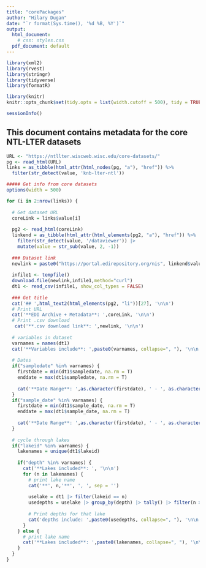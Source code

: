 ```yaml
---
title: "corePackages"
author: "Hilary Dugan"
date: "`r format(Sys.time(), '%d %B, %Y')`"
output:
  html_document:
    # css: styles.css
  pdf_document: default
---
```


<style>
code {
  white-space: nowrap;
}
</style>


<!-- Get Libraries -->
```r
library(xml2)
library(rvest)
library(stringr)
library(tidyverse)
library(formatR)
```

```r
library(knitr)
knitr::opts_chunk$set(tidy.opts = list(width.cutoff = 500), tidy = TRUE)
```

```r
sessionInfo()
```
## This document contains metadata for the core NTL-LTER datasets

<!-- Get Links -->
```r
URL <- "https://ntllter.wiscweb.wisc.edu/core-datasets/"
pg <- read_html(URL)
links = as_tibble(html_attr(html_nodes(pg, "a"), "href")) %>%
  filter(str_detect(value, 'knb-lter-ntl'))

```

```r
##### Get info from core datasets
options(width = 500)

for (i in 2:nrow(links)) {
  
  # Get dataset URL
  coreLink = links$value[i]
  
  pg2 <- read_html(coreLink)
  linkend = as_tibble(html_attr(html_elements(pg2, "a"), "href")) %>%
    filter(str_detect(value, '/dataviewer')) |> 
    mutate(value = str_sub(value, 2, -1))
  
  ### Dataset link
  newlink = paste0("https://portal.edirepository.org/nis", linkend$value[1])
  
  infile1 <- tempfile()
  download.file(newlink,infile1,method="curl")
  dt1 <- read_csv(infile1, show_col_types = FALSE)
  
  ### Get title 
  cat('## ',html_text2(html_elements(pg2, "li"))[27], '\n\n')
  # Print URL
  cat('**EDI Archive + Metadata**: ',coreLink, '\n\n')
  # Print .csv download
   cat('**.csv download link**: ',newlink, '\n\n')
  
  # variables in dataset
  varnames = names(dt1)
  cat('**Variables include**: ',paste0(varnames, collapse=", "), '\n\n')
  
  # Dates
  if("sampledate" %in% varnames) {
    firstdate = min(dt1$sampledate, na.rm = T)
    enddate = max(dt1$sampledate, na.rm = T)
    
    cat('**Date Range**: ',as.character(firstdate), ' - ', as.character(enddate), '\n\n')
  }
  if("sample_date" %in% varnames) {
    firstdate = min(dt1$sample_date, na.rm = T)
    enddate = max(dt1$sample_date, na.rm = T)
    
    cat('**Date Range**: ',as.character(firstdate), ' - ', as.character(enddate), '\n\n')
  }
  
  # cycle through lakes 
  if("lakeid" %in% varnames) {
    lakenames = unique(dt1$lakeid)
    
    if("depth" %in% varnames) {
      cat('**Lakes included**: ', '\n\n')
      for (n in lakenames) {
        # print lake name
        cat('**', n,'**', ', ', sep = '')
        
        uselake = dt1 |> filter(lakeid == n)
        usedepths = uselake |> group_by(depth) |> tally() |> filter(n > 50) |> pull(depth)
        
        # Print depths for that lake
        cat('depths include: ',paste0(usedepths, collapse=", "), '\n\n')
      } 
    } else {
      # print lake name
      cat('**Lakes included**: ',paste0(lakenames, collapse=", "), '\n\n')
    }
  }
}


```